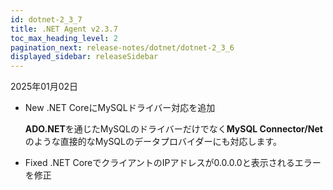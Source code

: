 ```yaml
---
id: dotnet-2_3_7
title: .NET Agent v2.3.7
toc_max_heading_level: 2
pagination_next: release-notes/dotnet/dotnet-2_3_6
displayed_sidebar: releaseSidebar
---
```


2025年01月02日

- <Status priority='1'>New</Status> .NET CoreにMySQLドライバー対応を追加

  **ADO.NET**を通じたMySQLのドライバーだけでなく**MySQL Connector/Net**のような直接的なMySQLのデータプロバイダーにも対応します。

- <Status priority='0'>Fixed</Status> .NET CoreでクライアントのIPアドレスが0.0.0.0と表示されるエラーを修正


<DownloadAgent />
